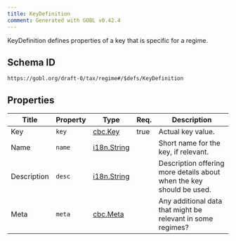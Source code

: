 ```yaml
---
title: KeyDefinition
comment: Generated with GOBL v0.42.4
---
```


KeyDefinition defines properties of a key that is specific for a regime.

## Schema ID

`https://gobl.org/draft-0/tax/regime#/$defs/KeyDefinition`

## Properties

| Title       | Property | Type                                | Req. | Description                                                          |
|-------------|----------|-------------------------------------|------|----------------------------------------------------------------------|
| Key         | `key`    | [cbc.Key](/draft-0/cbc/key)         | true | Actual key value.                                                    |
| Name        | `name`   | [i18n.String](/draft-0/i18n/string) |      | Short name for the key, if relevant.                                 |
| Description | `desc`   | [i18n.String](/draft-0/i18n/string) |      | Description offering more details about when the key should be used. |
| Meta        | `meta`   | [cbc.Meta](/draft-0/cbc/meta)       |      | Any additional data that might be relevant in some regimes?          |

